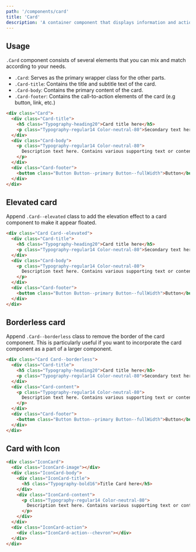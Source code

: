 ```yaml
---
path: '/components/card'
title: 'Card'
description: 'A container component that displays information and actions about a particular subject.'
---
```


## Usage

`.Card` component consists of several elements that you can mix and match according to your needs.

- `.Card`: Serves as the primary wrapper class for the other parts.
- `.Card-title`: Contains the title and subtitle text of the card.
- `.Card-body`: Contains the primary content of the card.
- `.Card-footer`: Contains the call-to-action elements of the card (e.g button, link, etc.)

```html preview=true bgColor=lighter size=compact
<div class="Card">
  <div class="Card-title">
    <h5 class="Typography-heading20">Card title here</h5>
    <p class="Typography-regular14 Color-neutral-80">Secondary text here</p>
  </div>
  <div class="Card-body">
    <p class="Typography-regular14 Color-neutral-80">
      Description text here. Contains various supporting text or content.
    </p>
  </div>
  <div class="Card-footer">
    <button class="Button Button--primary Button--fullWidth">Button</button>
  </div>
</div>
```

## Elevated card

Append `.Card--elevated` class to add the elevation effect to a card component to make it appear
floated.

```html preview=true bgColor=lighter size=compact
<div class="Card Card--elevated">
  <div class="Card-title">
    <h5 class="Typography-heading20">Card title here</h5>
    <p class="Typography-regular14 Color-neutral-80">Secondary text here</p>
  </div>
  <div class="Card-body">
    <p class="Typography-regular14 Color-neutral-80">
      Description text here. Contains various supporting text or content.
    </p>
  </div>
  <div class="Card-footer">
    <button class="Button Button--primary Button--fullWidth">Button</button>
  </div>
</div>
```

## Borderless card

Append `.Card--borderless` class to remove the border of the card component. This is particularly
useful if you want to incorporate the card component as a part of a larger component.

```html preview=true bgColor=lighter size=compact
<div class="Card Card--borderless">
  <div class="Card-title">
    <h5 class="Typography-heading20">Card title here</h5>
    <p class="Typography-regular14 Color-neutral-80">Secondary text here</p>
  </div>
  <div class="Card-content">
    <p class="Typography-regular14 Color-neutral-80">
      Description text here. Contains various supporting text or content.
    </p>
  </div>
  <div class="Card-footer">
    <button class="Button Button--primary Button--fullWidth">Button</button>
  </div>
</div>
```

## Card with Icon

```html preview=true bgColor=lighter size=compact
<div class="IconCard">
  <div class="IconCard-image"></div>
  <div class="IconCard-body">
    <div class="IconCard-title">
      <h5 class="Typography-bold16">Title Card here</h5>
    </div>
    <div class="IconCard-content">
      <p class="Typography-regular14 Color-neutral-80">
        Description text here. Contains various supporting text or content.
      </p>
    </div>
  </div>
  <div class="IconCard-action">
    <div class="IconCard-action--chevron"></div>
  </div>
</div>
```
